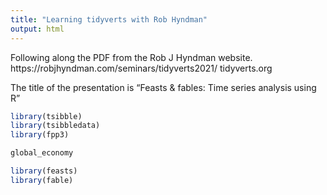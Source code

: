 ```yaml
---
title: "Learning tidyverts with Rob Hyndman"
output: html
---
```


Following along the PDF from the Rob J Hyndman website.
https://robjhyndman.com/seminars/tidyverts2021/
tidyverts.org

The title of the presentation is "Feasts & fables: Time series analysis using R"

```r
library(tsibble)
library(tsibbledata)
library(fpp3)
```

```r
global_economy
```



<!-- Will use this later -->
```r
library(feasts)
library(fable)
```


